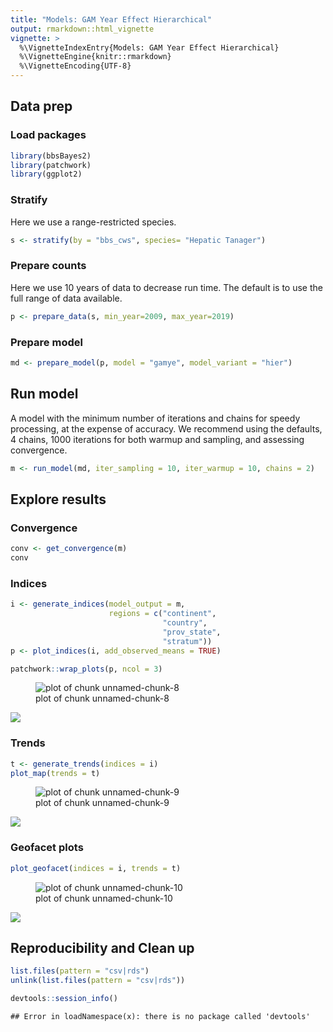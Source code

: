 ```yaml
---
title: "Models: GAM Year Effect Hierarchical"
output: rmarkdown::html_vignette
vignette: >
  %\VignetteIndexEntry{Models: GAM Year Effect Hierarchical}
  %\VignetteEngine{knitr::rmarkdown}
  %\VignetteEncoding{UTF-8}
---
```



## Data prep

### Load packages


```r
library(bbsBayes2)
library(patchwork)
library(ggplot2)
```

### Stratify
Here we use a range-restricted species.

```r
s <- stratify(by = "bbs_cws", species= "Hepatic Tanager")
```

### Prepare counts
Here we use 10 years of data to decrease run time. The default is to use the full range of data available.

```r
p <- prepare_data(s, min_year=2009, max_year=2019)
```

### Prepare model


```r
md <- prepare_model(p, model = "gamye", model_variant = "hier")
```

## Run model
A model with the minimum number of iterations and chains for speedy processing, at the expense of accuracy. We recommend using the defaults, 4 chains, 1000 iterations for both warmup and sampling, and assessing convergence.

```r
m <- run_model(md, iter_sampling = 10, iter_warmup = 10, chains = 2)
```

## Explore results

### Convergence



```r
conv <- get_convergence(m)
conv
```

### Indices


```r
i <- generate_indices(model_output = m,
                      regions = c("continent",
                                  "country",
                                  "prov_state",
                                  "stratum"))
p <- plot_indices(i, add_observed_means = TRUE)
```



```r
patchwork::wrap_plots(p, ncol = 3)
```

![plot of chunk unnamed-chunk-8](figure/unnamed-chunk-8-1.png)

<img src="figures/gamye_index-1.png" />

### Trends


```r
t <- generate_trends(indices = i)
plot_map(trends = t)
```

![plot of chunk unnamed-chunk-9](figure/unnamed-chunk-9-1.png)

<img src="figures/gamye_trend-1.png" />


### Geofacet plots


```r
plot_geofacet(indices = i, trends = t)
```

![plot of chunk unnamed-chunk-10](figure/unnamed-chunk-10-1.png)

<img src="figures/gamye_geo-1.png" />

## Reproducibility and Clean up


```r
list.files(pattern = "csv|rds")
unlink(list.files(pattern = "csv|rds"))
```



```r
devtools::session_info()
```

```
## Error in loadNamespace(x): there is no package called 'devtools'
```
